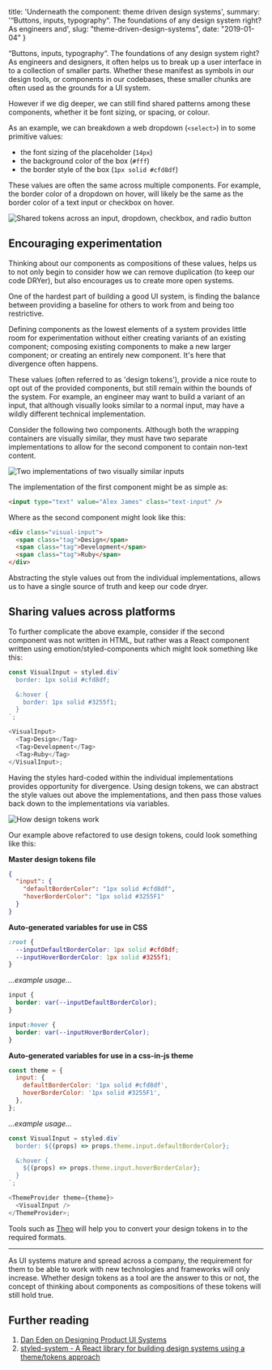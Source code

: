  title: 'Underneath the component: theme driven design systems',
  summary: '“Buttons, inputs, typography“. The foundations of any design system right? As engineers and',
  slug: "theme-driven-design-systems",
  date: "2019-01-04"
}

“Buttons, inputs, typography“. The foundations of any design system right? As engineers and designers, it often helps us to break up a user interface in to a collection of smaller parts. Whether these manifest as symbols in our design tools, or components in our codebases, these smaller chunks are often used as the grounds for a UI system.

However if we dig deeper, we can still find shared patterns among these components, whether it be font sizing, or spacing, or colour.

As an example, we can breakdown a web dropdown (`<select>`) in to some primitive values:

- the font sizing of the placeholder (`14px`)
- the background color of the box (`#fff`)
- the border style of the box (`1px solid #cfd8df`)

These values are often the same across multiple components. For example, the border color of a dropdown on hover, will likely be the same as the border color of a text input or checkbox on hover.

![Shared tokens across an input, dropdown, checkbox, and radio button](/posts/2019-01-04-theme-driven-design-systems/component-tokens.png)

## Encouraging experimentation

Thinking about our components as compositions of these values, helps us to not only begin to consider how we can remove duplication (to keep our code DRYer), but also encourages us to create more open systems.

One of the hardest part of building a good UI system, is finding the balance between providing a baseline for others to work from and being too restrictive.

Defining components as the lowest elements of a system provides little room for experimentation without either creating variants of an existing component; composing existing components to make a new larger component; or creating an entirely new component. It's here that divergence often happens.

These values (often referred to as 'design tokens'), provide a nice route to opt out of the provided components, but still remain within the bounds of the system. For example, an engineer may want to build a variant of an input, that although visually looks similar to a normal input, may have a wildly different technical implementation.

Consider the following two components. Although both the wrapping containers are visually similar, they must have two separate implementations to allow for the second component to contain non-text content.

![Two implementations of two visually similar inputs](/posts/2019-01-04-theme-driven-design-systems/multiple-implementations-visually-similar-component.png)

The implementation of the first component might be as simple as:

```html
<input type="text" value="Alex James" class="text-input" />
```

Where as the second component might look like this:

```html
<div class="visual-input">
  <span class="tag">Design</span>
  <span class="tag">Development</span>
  <span class="tag">Ruby</span>
</div>
```

Abstracting the style values out from the individual implementations, allows us to have a single source of truth and keep our code dryer.

## Sharing values across platforms

To further complicate the above example, consider if the second component was not written in HTML, but rather was a React component written using emotion/styled-components which might look something like this:

```js
const VisualInput = styled.div`
  border: 1px solid #cfd8df;

  &:hover {
    border: 1px solid #3255f1;
  }
`;

<VisualInput>
  <Tag>Design</Tag>
  <Tag>Development</Tag>
  <Tag>Ruby</Tag>
</VisualInput>;
```

Having the styles hard-coded within the individual implementations provides opportunity for divergence. Using design tokens, we can abstract the style values out above the implementations, and then pass those values back down to the implementations via variables.

![How design tokens work](/posts/2019-01-04-theme-driven-design-systems/design-tokens.png)

Our example above refactored to use design tokens, could look something like this:

**Master design tokens file**

```json
{
  "input": {
    "defaultBorderColor": "1px solid #cfd8df",
    "hoverBorderColor": "1px solid #3255F1"
  }
}
```

**Auto-generated variables for use in CSS**

```css
:root {
  --inputDefaultBorderColor: 1px solid #cfd8df;
  --inputHoverBorderColor: 1px solid #3255f1;
}
```

_...example usage..._

```css
input {
  border: var(--inputDefaultBorderColor);
}

input:hover {
  border: var(--inputHoverBorderColor);
}
```

**Auto-generated variables for use in a css-in-js theme**

```js
const theme = {
  input: {
    defaultBorderColor: '1px solid #cfd8df',
    hoverBorderColor: '1px solid #3255F1',
  },
};
```

_...example usage..._

```js
const VisualInput = styled.div`
  border: ${(props) => props.theme.input.defaultBorderColor};

  &:hover {
    ${(props) => props.theme.input.hoverBorderColor};
  }
`;

<ThemeProvider theme={theme}>
  <VisualInput />
</ThemeProvider>;
```

Tools such as [Theo](https://github.com/salesforce-ux/theo) will help you to convert your design tokens in to the required formats.

---

As UI systems mature and spread across a company, the requirement for them to be able to work with new technologies and frameworks will only increase. Whether design tokens as a tool are the answer to this or not, the concept of thinking about components as compositions of these tokens will still hold true.

## Further reading

1. [Dan Eden on Designing Product UI Systems](https://daneden.me/2017/03/29/designing-systems/)
2. [styled-system - A React library for building design systems using a theme/tokens approach](https://github.com/jxnblk/styled-system)
